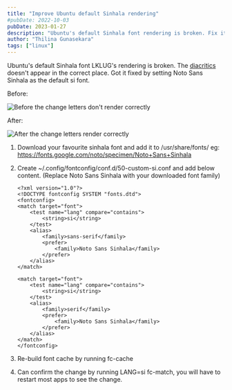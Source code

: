 ```yaml
---
title: "Improve Ubuntu default Sinhala rendering"
#pubDate: 2022-10-03
pubDate: 2023-01-27
description: "Ubuntu's default Sinhala font rendering is broken. Fix it by changing the default Sinhala font."
author: "Thilina Gunasekara"
tags: ["linux"]
---
```


Ubuntu's default Sinhala font LKLUG's rendering is broken. The [diacritics](https://en.wikipedia.org/wiki/Diacritic) doesn't appear in the correct place. Got it fixed by setting Noto Sans Sinhala as the default si font.

Before:

<img
  src="https://pbs.twimg.com/media/Fi-_TAZVUAAGYh8?format=png&name=small"
  alt="Before the change letters don't render correctly"
/>

After:

<img
  src="https://pbs.twimg.com/media/Fi-_TAXUUAAVei5?format=png&name=small"
  alt="After the change letters render correctly"
/>

1. Download your favourite sinhala font and add it to /usr/share/fonts/ eg: https://fonts.google.com/noto/specimen/Noto+Sans+Sinhala

2. Create ~/.config/fontconfig/conf.d/50-custom-si.conf and add below content. (Replace Noto Sans Sinhala with your downloaded font family)

   ```
   <?xml version="1.0"?>
   <!DOCTYPE fontconfig SYSTEM "fonts.dtd">
   <fontconfig>
   <match target="font">
       <test name="lang" compare="contains">
           <string>si</string>
       </test>
       <alias>
           <family>sans-serif</family>
           <prefer>
               <family>Noto Sans Sinhala</family>
           </prefer>
       </alias>
   </match>

   <match target="font">
       <test name="lang" compare="contains">
           <string>si</string>
       </test>
       <alias>
           <family>serif</family>
           <prefer>
               <family>Noto Sans Sinhala</family>
           </prefer>
       </alias>
   </match>
   </fontconfig>
   ```

3. Re-build font cache by running fc-cache
4. Can confirm the change by running LANG=si fc-match, you will have to restart most apps to see the change.
